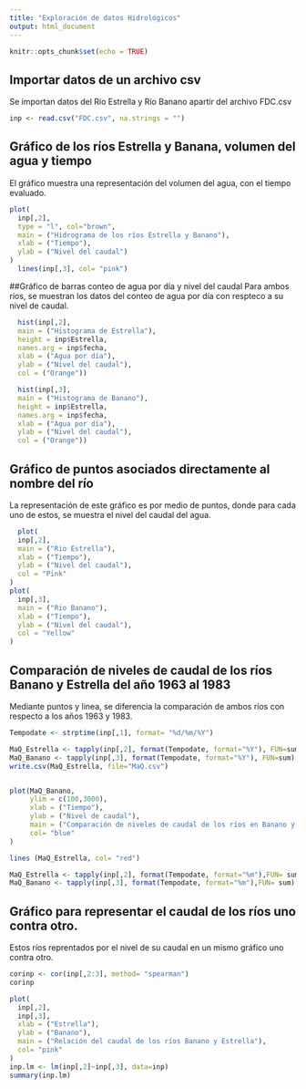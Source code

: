 ```yaml
---
title: "Exploración de datos Hidrológicos"
output: html_document
---
```


```r
knitr::opts_chunk$set(echo = TRUE)
```
## Importar datos de un archivo csv
Se importan datos del Río Estrella y Río Banano apartir del archivo FDC.csv

```r
inp <- read.csv("FDC.csv", na.strings = "")
```

## Gráfico de los ríos Estrella y Banana, volumen del agua y tiempo
El gráfico muestra una representación del volumen del agua, con el tiempo evaluado.
```r
plot(
  inp[,2],
  type = "l", col="brown",
  main = ("Hidrograma de los ríos Estrella y Banano"),
  xlab = ("Tiempo"),
  ylab = ("Nivel del caudal")
)
  lines(inp[,3], col= "pink")
```

##Gráfico de barras conteo de agua por día y nivel del caudal
Para ambos ríos, se muestran los datos del conteo de agua por día con respteco a su nivel de caudal.

```r
  hist(inp[,2],
  main = ("Histograma de Estrella"),
  height = inp$Estrella,
  names.arg = inp$fecha,
  xlab = ("Agua por día"),
  ylab = ("Nivel del caudal"),
  col = ("Orange"))

```
```r
  hist(inp[,3],
  main = ("Histograma de Banano"),
  height = inp$Estrella,
  names.arg = inp$fecha,
  xlab = ("Agua por día"),
  ylab = ("Nivel del caudal"),
  col = ("Orange"))

```

## Gráfico de puntos asociados directamente al nombre del río
La representación de este gráfico es por medio de puntos, donde para cada uno de estos, se muestra el nivel del caudal del agua.

```r
  plot(
  inp[,2],
  main = ("Rio Estrella"),
  xlab = ("Tiempo"),
  ylab = ("Nivel del caudal"),
  col = "Pink"
)
plot(
  inp[,3],
  main = ("Rio Banano"),
  xlab = ("Tiempo"),
  ylab = ("Nivel del caudal"),
  col = "Yellow"
)
```

## Comparación de niveles de caudal de los ríos Banano y Estrella del año 1963 al 1983
Mediante puntos y linea, se diferencia la comparación de ambos ríos con respecto a los años 1963 y 1983.

```r
Tempodate <- strptime(inp[,1], format= "%d/%m/%Y")

MaQ_Estrella <- tapply(inp[,2], format(Tempodate, format="%Y"), FUN=sum)
MaQ_Banano <- tapply(inp[,3], format(Tempodate, format="%Y"), FUN=sum)
write.csv(MaQ_Estrella, file="MaQ.csv")


plot(MaQ_Banano,
     ylim = c(100,3000),
     xlab = ("Tiempo"),
     ylab = ("Nivel de caudal"),
     main = ("Comparación de niveles de caudal de los ríos en Banano y Estrella del año 1963 al 1983 "),
     col= "blue"
)

lines (MaQ_Estrella, col= "red")

MaQ_Estrella <- tapply(inp[,2], format(Tempodate, format="%m"),FUN= sum)
MaQ_Banano <- tapply(inp[,3], format(Tempodate, format="%m"),FUN= sum)


```

## Gráfico para representar el caudal de los ríos uno contra otro.
Estos ríos reprentados por el nivel de su caudal en un mismo gráfico uno contra otro.

```r
corinp <- cor(inp[,2:3], method= "spearman")
corinp

plot(
  inp[,2],
  inp[,3],
  xlab = ("Estrella"),
  ylab = ("Banano"),
  main = ("Relación del caudal de los ríos Banano y Estrella"),
  col= "pink"
)
inp.lm <- lm(inp[,2]~inp[,3], data=inp)
summary(inp.lm)
```



```r

```
